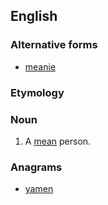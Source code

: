 {{also|Meany}}
==English==

===Alternative forms===
* [[meanie]]

===Etymology===
{{suffix|en|mean|y}}

===Noun===
{{en-noun|meanies}}

# {{lb|en|informal}} A [[mean]] person.

===Anagrams===
* [[yamen#English|yamen]]